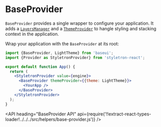 <!--
Copyright (c) 2018 Uber Technologies, Inc.

This source code is licensed under the MIT license found in the
LICENSE file in the root directory of this source tree.
-->



# BaseProvider

`BaseProvider` provides a single wrapper to configure your application. 
It adds a [`LayersManager`](https://baseweb.design/components/layer/) 
and a [`ThemeProvider`](https://baseweb.design/theming/custom-themes/) 
to hangle styling and stacking context in the application.

Wrap your application with the `BaseProvider` at its root:

```jsx
import {BaseProvider, LightTheme} from 'baseui';
import {Provider as StyletronProvider} from 'styletron-react';

export default function App() {
  return (
    <StyletronProvider value={engine}>
      <BaseProvider themeProvider={{theme: LightTheme}}>
        <YourApp />
      </BaseProvider>
    </StyletronProvider>
  );
}
```

<API
  heading="BaseProvider API"
  api={require('!!extract-react-types-loader!../../../src/helpers/base-provider.js')}
/>
